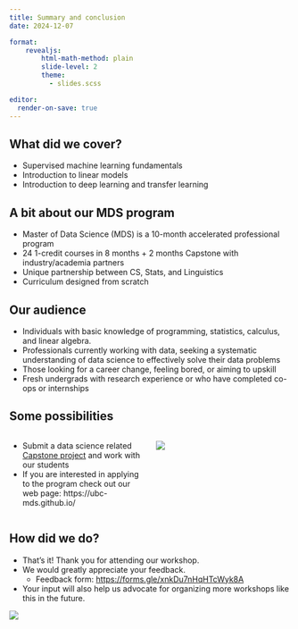 ```yaml
---
title: Summary and conclusion
date: 2024-12-07

format:
    revealjs:
        html-math-method: plain
        slide-level: 2
        theme:
          - slides.scss

editor:
  render-on-save: true
---
```


## What did we cover? 

- Supervised machine learning fundamentals
- Introduction to linear models 
- Introduction to deep learning and transfer learning

## A bit about our MDS program 

- Master of Data Science (MDS) is a 10-month accelerated professional program 
- 24 1-credit courses in 8 months + 2 months Capstone with industry/academia partners 
- Unique partnership between CS, Stats, and Linguistics
- Curriculum designed from scratch 

## Our audience

- Individuals with basic knowledge of programming, statistics, calculus, and linear algebra.
- Professionals currently working with data, seeking a systematic understanding of data science to effectively solve their data problems 
- Those looking for a career change, feeling bored, or aiming to upskill
- Fresh undergrads with research experience or who have completed co-ops or internships


## Some possibilities

:::: {.columns}

::: {.column width="50%"}
- Submit a data science related [Capstone project](https://ubc-mds.github.io/capstone/about/) and work with our students 
- If you are interested in applying to the program check out our web page: https://ubc-mds.github.io/ 
:::

::: {.column width="50%"}
![](img/MDS-V-QR-Code.png)
:::
::::


## How did we do?  

- That's it! Thank you for attending our workshop.
- We would greatly appreciate your feedback.
  - Feedback form: [https://forms.gle/xnkDu7nHqHTcWyk8A](https://forms.gle/xnkDu7nHqHTcWyk8A)
- Your input will also help us advocate for organizing more workshops like this in the future.

![](img/eva-signing-off.png)